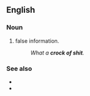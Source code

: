 ==English==

===Noun===
{{en-noun|crocks of shit}}

# {{lb|en|vulgar|slang}} false information.
#: ''What a '''crock of shit'''.''

===See also===
* {{l|en|shitload}}
* {{l|en|pile of shit}}